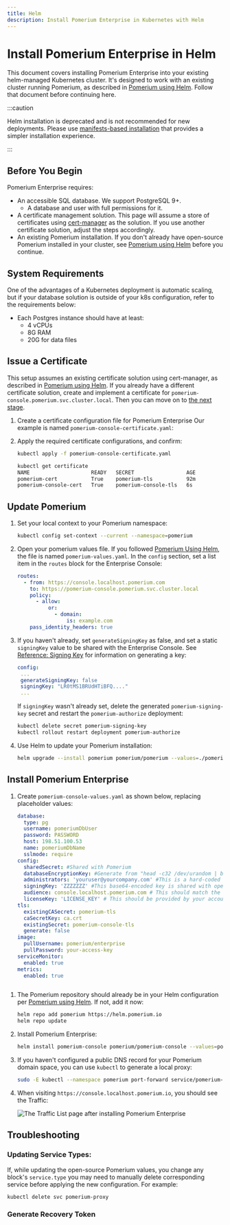 ```yaml
---
title: Helm
description: Install Pomerium Enterprise in Kubernetes with Helm
---
```



# Install Pomerium Enterprise in Helm

This document covers installing Pomerium Enterprise into your existing helm-managed Kubernetes cluster. It's designed to work with an existing cluster running Pomerium, as described in [Pomerium using Helm]. Follow that document before continuing here.

:::caution

Helm installation is deprecated and is not recommended for new deployments. Please use [manifests-based installation](./kustomize) that provides a simpler installation experience.

:::

## Before You Begin

Pomerium Enterprise requires:

- An accessible SQL database. We support PostgreSQL 9+.
  - A database and user with full permissions for it.
- A certificate management solution. This page will assume a store of certificates using [cert-manager] as the solution. If you use another certificate solution, adjust the steps accordingly.
- An existing Pomerium installation. If you don't already have open-source Pomerium installed in your cluster, see [Pomerium using Helm] before you continue.

## System Requirements

One of the advantages of a Kubernetes deployment is automatic scaling, but if your database solution is outside of your k8s configuration, refer to the requirements below:

- Each Postgres instance should have at least:
  - 4 vCPUs
  - 8G RAM
  - 20G for data files

## Issue a Certificate

This setup assumes an existing certificate solution using cert-manager, as described in [Pomerium using Helm]. If you already have a different certificate solution, create and implement a certificate for `pomerium-console.pomerium.svc.cluster.local`. Then you can move on to [the next stage](#update-pomerium).

1. Create a certificate configuration file for Pomerium Enterprise Our example is named `pomerium-console-certificate.yaml`:

   <PomeriumConsoleCertificate />

1. Apply the required certificate configurations, and confirm:

   ```bash
   kubectl apply -f pomerium-console-certificate.yaml
   ```

   ```bash
   kubectl get certificate
   NAME                    READY   SECRET                 AGE
   pomerium-cert           True    pomerium-tls           92m
   pomerium-console-cert   True    pomerium-console-tls   6s
   ```

## Update Pomerium

1. Set your local context to your Pomerium namespace:

   ```bash
   kubectl config set-context --current --namespace=pomerium
   ```

1. Open your pomerium values file. If you followed [Pomerium Using Helm], the file is named `pomerium-values.yaml`. In the `config` section, set a list item in the `routes` block for the Enterprise Console:

   ```yaml
   routes:
     - from: https://console.localhost.pomerium.com
       to: https://pomerium-console.pomerium.svc.cluster.local
       policy:
         - allow:
             or:
               - domain:
                   is: example.com
       pass_identity_headers: true
   ```

1. If you haven't already, set `generateSigningKey` as false, and set a static `signingKey` value to be shared with the Enterprise Console. See [Reference: Signing Key](/docs/reference/signing-key) for information on generating a key:

   ```yaml
   config:
    ...
    generateSigningKey: false
    signingKey: "LR0tMS1BRUdHTiBFQ...."
    ...
   ```

   If `signingKey` wasn't already set, delete the generated `pomerium-signing-key` secret and restart the `pomerium-authorize` deployment:

   ```bash
   kubectl delete secret pomerium-signing-key
   kubectl rollout restart deployment pomerium-authorize
   ```

1. Use Helm to update your Pomerium installation:

   ```bash
   helm upgrade --install pomerium pomerium/pomerium --values=./pomerium-values.yaml
   ```

## Install Pomerium Enterprise

1. Create `pomerium-console-values.yaml` as shown below, replacing placeholder values:

   ```yaml title="pomerium-console-values.yaml"
   database:
     type: pg
     username: pomeriumDbUser
     password: PASSWORD
     host: 198.51.100.53
     name: pomeriumDbName
     sslmode: require
   config:
     sharedSecret: #Shared with Pomerium
     databaseEncryptionKey: #Generate from "head -c32 /dev/urandom | base64"
     administrators: 'youruser@yourcompany.com' #This is a hard-coded access, remove once setup is complete
     signingKey: 'ZZZZZZZ' #This base64-encoded key is shared with open-source Pomerium
     audience: console.localhost.pomerium.com # This should match the "from" value in your Pomerium route, excluding protocol.
     licenseKey: 'LICENSE_KEY' # This should be provided by your account team.
   tls:
     existingCASecret: pomerium-tls
     caSecretKey: ca.crt
     existingSecret: pomerium-console-tls
     generate: false
   image:
     pullUsername: pomerium/enterprise
     pullPassword: your-access-key
   serviceMonitor:
     enabled: true
   metrics:
     enabled: true
   ```

```

```

1. The Pomerium repository should already be in your Helm configuration per [Pomerium using Helm]. If not, add it now:

   ```bash
   helm repo add pomerium https://helm.pomerium.io
   helm repo update
   ```

1. Install Pomerium Enterprise:

   ```bash
   helm install pomerium-console pomerium/pomerium-console --values=pomerium-console-values.yaml
   ```

1. If you haven't configured a public DNS record for your Pomerium domain space, you can use `kubectl` to generate a local proxy:

   ```bash
   sudo -E kubectl --namespace pomerium port-forward service/pomerium-proxy 443:443
   ```

1. When visiting `https://console.localhost.pomerium.io`, you should see the Traffic:

   ![The Traffic List page after installing Pomerium Enterprise](../img/console-route-traffic.png)

## Troubleshooting

### Updating Service Types:

If, while updating the open-source Pomerium values, you change any block's `service.type` you may need to manually delete corresponding service before applying the new configuration. For example:

```bash
kubectl delete svc pomerium-proxy
```

[pomerium using helm]: /docs/guides/helm
[cert-manager]: https://cert-manager.io/docs/

### Generate Recovery Token

<InstallMkcert />
